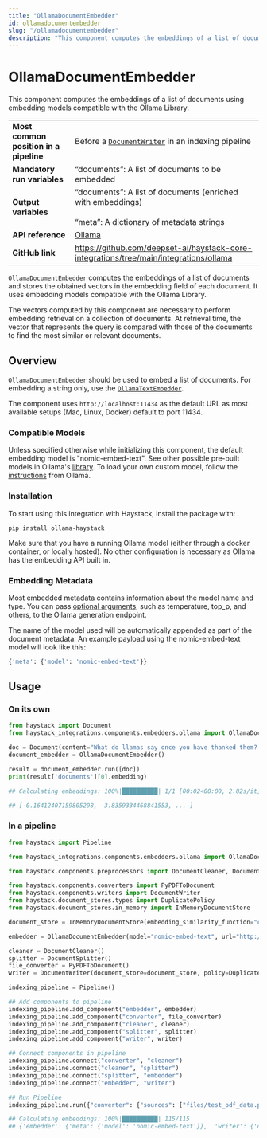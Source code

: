 ```yaml
---
title: "OllamaDocumentEmbedder"
id: ollamadocumentembedder
slug: "/ollamadocumentembedder"
description: "This component computes the embeddings of a list of documents using embedding models compatible with the Ollama Library."
---
```


# OllamaDocumentEmbedder

This component computes the embeddings of a list of documents using embedding models compatible with the Ollama Library.

|  |  |
| --- | --- |
| **Most common position in a pipeline** | Before a [`DocumentWriter`](/docs/pipeline-components/writers/documentwriter.mdx)  in an indexing pipeline |
| **Mandatory run variables** | “documents”: A list of documents to be embedded |
| **Output variables** | “documents”: A list of documents (enriched with embeddings)  <br /> <br />“meta”: A dictionary of metadata strings |
| **API reference** | [Ollama](/reference/integrations-ollama) |
| **GitHub link** | https://github.com/deepset-ai/haystack-core-integrations/tree/main/integrations/ollama |

`OllamaDocumentEmbedder` computes the embeddings of a list of documents and stores the obtained vectors in the embedding field of each document. It uses embedding models compatible with the Ollama Library.

The vectors computed by this component are necessary to perform embedding retrieval on a collection of documents. At retrieval time, the vector that represents the query is compared with those of the documents to find the most similar or relevant documents.

## Overview

`OllamaDocumentEmbedder` should be used to embed a list of documents. For embedding a string only, use the [`OllamaTextEmbedder`](ollamatextembedder.mdx).

The component uses `http://localhost:11434` as the default URL as most available setups (Mac, Linux, Docker) default to port 11434.

### Compatible Models

Unless specified otherwise while initializing this component, the default embedding model is "nomic-embed-text". See other possible pre-built models in Ollama's [library](https://ollama.ai/library). To load your own custom model, follow the [instructions](https://github.com/ollama/ollama/blob/main/docs/modelfile.md) from Ollama.

### Installation

To start using this integration with Haystack, install the package with:

```shell
pip install ollama-haystack
```

Make sure that you have a running Ollama model (either through a docker container, or locally hosted). No other configuration is necessary as Ollama has the embedding API built in.

### Embedding Metadata

Most embedded metadata contains information about the model name and type. You can pass [optional arguments](https://github.com/jmorganca/ollama/blob/main/docs/modelfile.md#valid-parameters-and-values), such as temperature, top_p, and others, to the Ollama generation endpoint.

The name of the model used will be automatically appended as part of the document metadata. An example payload using the nomic-embed-text model will look like this:

```python
{'meta': {'model': 'nomic-embed-text'}}
```

## Usage

### On its own

```python
from haystack import Document
from haystack_integrations.components.embedders.ollama import OllamaDocumentEmbedder

doc = Document(content="What do llamas say once you have thanked them? No probllama!")
document_embedder = OllamaDocumentEmbedder()

result = document_embedder.run([doc])
print(result['documents'][0].embedding)

## Calculating embeddings: 100%|██████████| 1/1 [00:02<00:00, 2.82s/it]

## [-0.16412407159805298, -3.8359334468841553, ... ]
```

### In a pipeline

```python
from haystack import Pipeline

from haystack_integrations.components.embedders.ollama import OllamaDocumentEmbedder

from haystack.components.preprocessors import DocumentCleaner, DocumentSplitter

from haystack.components.converters import PyPDFToDocument
from haystack.components.writers import DocumentWriter
from haystack.document_stores.types import DuplicatePolicy
from haystack.document_stores.in_memory import InMemoryDocumentStore

document_store = InMemoryDocumentStore(embedding_similarity_function="cosine")

embedder = OllamaDocumentEmbedder(model="nomic-embed-text", url="http://localhost:11434") # This is the default model and URL

cleaner = DocumentCleaner()
splitter = DocumentSplitter()
file_converter = PyPDFToDocument()
writer = DocumentWriter(document_store=document_store, policy=DuplicatePolicy.OVERWRITE)

indexing_pipeline = Pipeline()

## Add components to pipeline
indexing_pipeline.add_component("embedder", embedder)
indexing_pipeline.add_component("converter", file_converter)
indexing_pipeline.add_component("cleaner", cleaner)
indexing_pipeline.add_component("splitter", splitter)
indexing_pipeline.add_component("writer", writer)

## Connect components in pipeline
indexing_pipeline.connect("converter", "cleaner")
indexing_pipeline.connect("cleaner", "splitter")
indexing_pipeline.connect("splitter", "embedder")
indexing_pipeline.connect("embedder", "writer")

## Run Pipeline
indexing_pipeline.run({"converter": {"sources": ["files/test_pdf_data.pdf"]}})

## Calculating embeddings: 100%|██████████| 115/115
## {'embedder': {'meta': {'model': 'nomic-embed-text'}},  'writer': {'documents_written': 115}}
```
